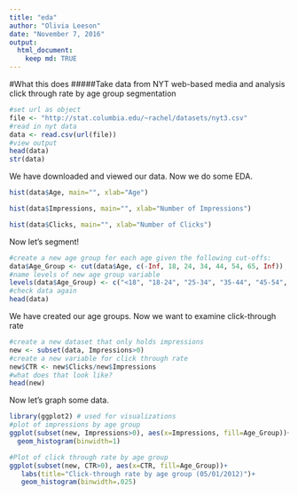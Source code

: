 ```yaml
---
title: "eda"
author: "Olivia Leeson"
date: "November 7, 2016"
output: 
  html_document:
    keep md: TRUE
---
```

#What this does 
#####Take data from NYT web-based media and analysis click through rate by age group segmentation

```r
#set url as object
file <- "http://stat.columbia.edu/~rachel/datasets/nyt3.csv"
#read in nyt data
data <- read.csv(url(file))
#view output
head(data)
str(data)
```

We have downloaded and viewed our data. Now we do some EDA. 

```r
hist(data$Age, main="", xlab="Age")

hist(data$Impressions, main="", xlab="Number of Impressions")

hist(data$Clicks, main="", xlab="Number of Clicks")

```

Now let's segment!
```r
#create a new age group for each age given the following cut-offs: 
data$Age_Group <- cut(data$Age, c(-Inf, 18, 24, 34, 44, 54, 65, Inf))
#name levels of new age group variable
levels(data$Age_Group) <- c("<18", "18-24", "25-34", "35-44", "45-54", "55-64", "65+")
#check data again
head(data)
```

We have created our age groups. Now we want to examine click-through rate

```r
#create a new dataset that only holds impressions
new <- subset(data, Impressions>0)
#create a new variable for click through rate
new$CTR <- new$Clicks/new$Impressions
#what does that look like?
head(new)
```

Now let's graph some data. 

```r
library(ggplot2) # used for visualizations
#plot of impressions by age group
ggplot(subset(new, Impressions>0), aes(x=Impressions, fill=Age_Group))+
  geom_histogram(binwidth=1)

#Plot of click through rate by age group
ggplot(subset(new, CTR>0), aes(x=CTR, fill=Age_Group))+
   labs(title="Click-through rate by age group (05/01/2012)")+
   geom_histogram(binwidth=.025)

```
